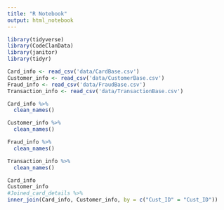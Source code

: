 ```yaml
---
title: "R Notebook"
output: html_notebook
---
```


```r
library(tidyverse)
library(CodeClanData)
library(janitor)
library(tidyr)
```

```r
Card_info <- read_csv('data/CardBase.csv') 
Customer_info <- read_csv('data/CustomerBase.csv')
Fraud_info <- read_csv('data/FraudBase.csv')
Transaction_info <- read_csv('data/TransactionBase.csv')

```

```r
Card_info %>% 
  clean_names()

Customer_info %>% 
  clean_names()

Fraud_info %>% 
  clean_names()

Transaction_info %>% 
  clean_names()
```

```r
Card_info
Customer_info
#Joined_card_details %>% 
inner_join(Card_info, Customer_info, by = c("Cust_ID" = "Cust_ID"))
  
```

